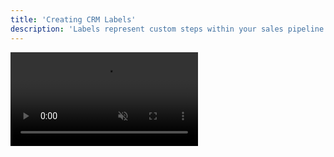 ```yaml
---
title: 'Creating CRM Labels'
description: 'Labels represent custom steps within your sales pipeline.'
---
```


<video autoplay="true" muted="true" loop playsinline className="w-full aspect-video" src="/videos/guides_create_label.mp4" />
To create a label, navigate to the CRM tab and click the "Add Label" button.

Choose a **name** for your new label.

Then, choose a **label type**. There are 2 types of labels you can choose from:
<AccordionGroup>
	<Accordion title="Lead Value">This type of label will show the lead value ($) of the leads in the CRM. Leads in this label will have their opportunity score hidden everywhere.</Accordion>
	<Accordion title="Opportunity Score">This type of label will show the opportunity score of the leads in the CRM. You will still be able to [see leads' values within conversations](/inbox/details/value).</Accordion>
</AccordionGroup>

Once your new label has a name and a type, click "Create". Your label has now been added to your CRM, and it's ready to use!